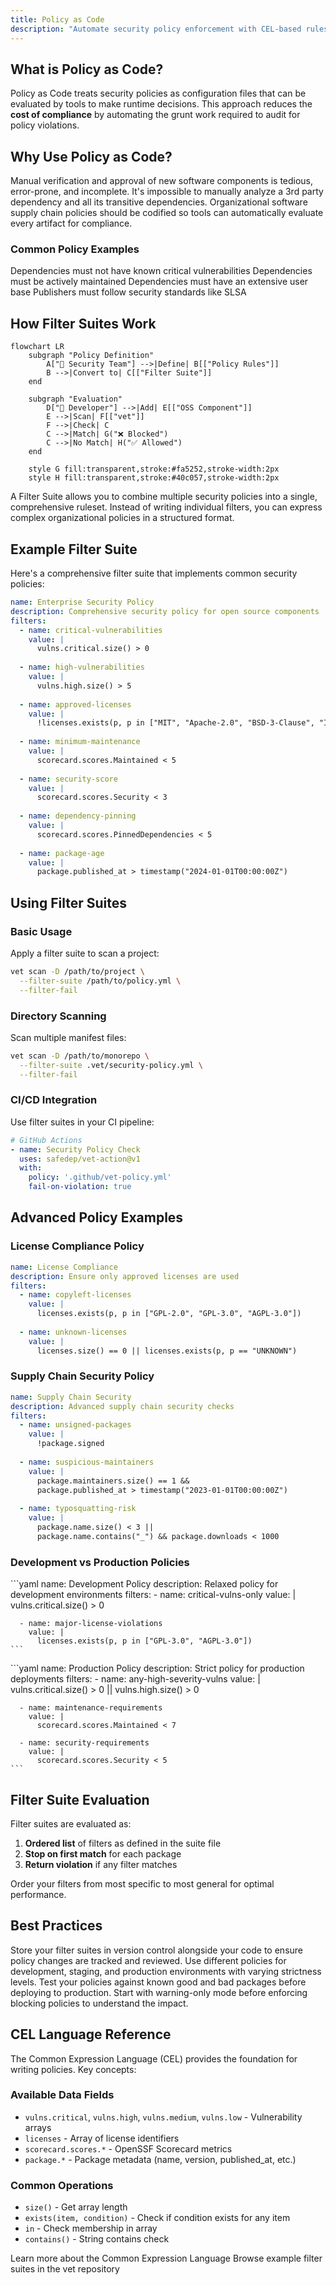 ```yaml
---
title: Policy as Code
description: "Automate security policy enforcement with CEL-based rules"
---
```


## What is Policy as Code?

Policy as Code treats security policies as configuration files that can be evaluated by tools to make runtime decisions. This approach reduces the **cost of compliance** by automating the grunt work required to audit for policy violations.

## Why Use Policy as Code?

Manual verification and approval of new software components is tedious, error-prone, and incomplete. It's impossible to manually analyze a 3rd party dependency and all its transitive dependencies. Organizational software supply chain policies should be codified so tools can automatically evaluate every artifact for compliance.

### Common Policy Examples

<CardGroup cols={2}>
  <Card title="Vulnerability Policies" icon="shield-exclamation">
    Dependencies must not have known critical vulnerabilities
  </Card>
  <Card title="Maintenance Policies" icon="tools">
    Dependencies must be actively maintained
  </Card>
  <Card title="Popularity Policies" icon="users">
    Dependencies must have an extensive user base
  </Card>
  <Card title="Security Standards" icon="certificate">
    Publishers must follow security standards like SLSA
  </Card>
</CardGroup>

## How Filter Suites Work

```mermaid
flowchart LR
    subgraph "Policy Definition"
        A["👥 Security Team"] -->|Define| B[["Policy Rules"]]
        B -->|Convert to| C[["Filter Suite"]]
    end

    subgraph "Evaluation"
        D["👤 Developer"] -->|Add| E[["OSS Component"]]
        E -->|Scan| F[["vet"]]
        F -->|Check| C
        C -->|Match| G("❌ Blocked")
        C -->|No Match| H("✅ Allowed")
    end

    style G fill:transparent,stroke:#fa5252,stroke-width:2px
    style H fill:transparent,stroke:#40c057,stroke-width:2px
```

A Filter Suite allows you to combine multiple security policies into a single, comprehensive ruleset. Instead of writing individual filters, you can express complex organizational policies in a structured format.

## Example Filter Suite

Here's a comprehensive filter suite that implements common security policies:

```yaml
name: Enterprise Security Policy
description: Comprehensive security policy for open source components
filters:
  - name: critical-vulnerabilities
    value: |
      vulns.critical.size() > 0
    
  - name: high-vulnerabilities
    value: |
      vulns.high.size() > 5
    
  - name: approved-licenses
    value: |
      !licenses.exists(p, p in ["MIT", "Apache-2.0", "BSD-3-Clause", "ISC"])
    
  - name: minimum-maintenance
    value: |
      scorecard.scores.Maintained < 5
    
  - name: security-score
    value: |
      scorecard.scores.Security < 3
    
  - name: dependency-pinning
    value: |
      scorecard.scores.PinnedDependencies < 5
    
  - name: package-age
    value: |
      package.published_at > timestamp("2024-01-01T00:00:00Z")
```

## Using Filter Suites

### Basic Usage

Apply a filter suite to scan a project:

```bash
vet scan -D /path/to/project \
  --filter-suite /path/to/policy.yml \
  --filter-fail
```

### Directory Scanning

Scan multiple manifest files:

```bash
vet scan -D /path/to/monorepo \
  --filter-suite .vet/security-policy.yml \
  --filter-fail
```

### CI/CD Integration

Use filter suites in your CI pipeline:

```yaml
# GitHub Actions
- name: Security Policy Check
  uses: safedep/vet-action@v1
  with:
    policy: '.github/vet-policy.yml'
    fail-on-violation: true
```

## Advanced Policy Examples

### License Compliance Policy

```yaml
name: License Compliance
description: Ensure only approved licenses are used
filters:
  - name: copyleft-licenses
    value: |
      licenses.exists(p, p in ["GPL-2.0", "GPL-3.0", "AGPL-3.0"])
    
  - name: unknown-licenses
    value: |
      licenses.size() == 0 || licenses.exists(p, p == "UNKNOWN")
```

### Supply Chain Security Policy

```yaml
name: Supply Chain Security
description: Advanced supply chain security checks
filters:
  - name: unsigned-packages
    value: |
      !package.signed
    
  - name: suspicious-maintainers
    value: |
      package.maintainers.size() == 1 && 
      package.published_at > timestamp("2023-01-01T00:00:00Z")
    
  - name: typosquatting-risk
    value: |
      package.name.size() < 3 || 
      package.name.contains("_") && package.downloads < 1000
```

### Development vs Production Policies

<Tabs>
  <Tab title="Development Policy">
    ```yaml
    name: Development Policy
    description: Relaxed policy for development environments
    filters:
      - name: critical-vulns-only
        value: |
          vulns.critical.size() > 0
      
      - name: major-license-violations
        value: |
          licenses.exists(p, p in ["GPL-3.0", "AGPL-3.0"])
    ```
  </Tab>
  
  <Tab title="Production Policy">
    ```yaml
    name: Production Policy
    description: Strict policy for production deployments
    filters:
      - name: any-high-severity-vulns
        value: |
          vulns.critical.size() > 0 || vulns.high.size() > 0
      
      - name: maintenance-requirements
        value: |
          scorecard.scores.Maintained < 7
      
      - name: security-requirements
        value: |
          scorecard.scores.Security < 5
    ```
  </Tab>
</Tabs>

## Filter Suite Evaluation

Filter suites are evaluated as:
1. **Ordered list** of filters as defined in the suite file
2. **Stop on first match** for each package
3. **Return violation** if any filter matches

<Tip>
Order your filters from most specific to most general for optimal performance.
</Tip>

## Best Practices

<AccordionGroup>
  <Accordion title="Version Control Policies">
    Store your filter suites in version control alongside your code to ensure policy changes are tracked and reviewed.
  </Accordion>
  
  <Accordion title="Environment-Specific Policies">
    Use different policies for development, staging, and production environments with varying strictness levels.
  </Accordion>
  
  <Accordion title="Policy Testing">
    Test your policies against known good and bad packages before deploying to production.
  </Accordion>
  
  <Accordion title="Gradual Rollout">
    Start with warning-only mode before enforcing blocking policies to understand the impact.
  </Accordion>
</AccordionGroup>

## CEL Language Reference

The Common Expression Language (CEL) provides the foundation for writing policies. Key concepts:

### Available Data Fields

- `vulns.critical`, `vulns.high`, `vulns.medium`, `vulns.low` - Vulnerability arrays
- `licenses` - Array of license identifiers
- `scorecard.scores.*` - OpenSSF Scorecard metrics
- `package.*` - Package metadata (name, version, published_at, etc.)

### Common Operations

- `size()` - Get array length
- `exists(item, condition)` - Check if condition exists for any item
- `in` - Check membership in array
- `contains()` - String contains check

<CardGroup cols={2}>
  <Card title="CEL Documentation" icon="book" href="https://cel.dev/">
    Learn more about the Common Expression Language
  </Card>
  <Card title="Example Policies" icon="file-code" href="https://github.com/safedep/vet/tree/main/samples/filter-suites">
    Browse example filter suites in the vet repository
  </Card>
</CardGroup>